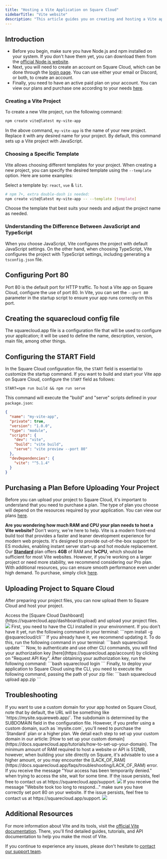 ```yaml
---
title: "Hosting a Vite Application on Square Cloud"
sidebarTitle: "Vite website"
description: "This article guides you on creating and hosting a Vite app on Square Cloud"
---
```


## Introduction

- Before you begin, make sure you have Node.js and npm installed on your system. If you don't have them yet, you can download them from the [official Node.js website](https://nodejs.org/).
- Next, you will need to create an account on Square Cloud, which can be done through the [login page](https://squarecloud.app/login). You can use either your email or Discord, or both, to create an account.
- Finally, you need to have an active paid plan on your account. You can view our plans and purchase one according to your needs [here](https://squarecloud.app/plans).

### Creating a Vite Project

To create a new Vite project, run the following command:

```bash
npm create vite@latest my-vite-app
```

In the above command, `my-vite-app` is the name of your new project. Replace it with any desired name for your project. By default, this command sets up a Vite project with JavaScript.

### Choosing a Specific Template

Vite allows choosing different templates for your project. When creating a new project, you can specify the desired template using the `--template` option. Here are some examples:

Select a template by: `react`, `vue` & `lit`.
```bash
# npm 7+, extra double-dash is needed:
npm create vite@latest my-vite-app -- --template [template]
```

Choose the template that best suits your needs and adjust the project name as needed.

### Understanding the Difference Between JavaScript and TypeScript

When you choose JavaScript, Vite configures the project with default JavaScript settings. On the other hand, when choosing TypeScript, Vite configures the project with TypeScript settings, including generating a `tsconfig.json` file.

## Configuring Port 80

Port 80 is the default port for HTTP traffic. To host a Vite app on Square Cloud, configure the use of port 80. In Vite, you can set the `--port 80` parameter in the startup script to ensure your app runs correctly on this port.

## Creating the squarecloud config file

<Card title="Learn about: how to make the configuration file for Square Cloud." icon="link" href="https://docs.squarecloud.app/getting-started/config-file">
The squarecloud.app file is a configuration file that will be used to configure your application; it will be used to define the name, description, version, main file, among other things.
</Card>

## Configuring the START Field

In the Square Cloud configuration file, the `START` field is essential to customize the startup command. If you want to build and start your Vite app on Square Cloud, configure the `START` field as follows:

```app squarecloud.app
START=npm run build && npm run serve
```

This command will execute the "build" and "serve" scripts defined in your `package.json`:

```json package.json
{
  "name": "my-vite-app",
  "private": true,
  "version": "1.0.0",
  "type": "module",
  "scripts": {
    "dev": "vite",
    "build": "vite build",
    "serve": "vite preview --port 80"
  },
  "devDependencies": {
    "vite": "^5.1.4"
  }
}

```
## Purchasing a Plan Before Uploading Your Project

Before you can upload your project to Square Cloud, it's important to understand that you need to purchase a plan. The type of plan you choose will depend on the resources required by your application. You can view our plans [here](https://squarecloud.app/plans).

<Note>**Are you wondering how much RAM and CPU your plan needs to host a Vite website?** Don't worry, we're here to help. Vite is a modern front-end build tool that provides a faster and leaner development experience for modern web projects. It's designed to provide out-of-the-box support for ES modules, enabling instant server start-up and hot module replacement. Our **[Standard](https://squarecloud.app/pay/standard)** plan offers **4GB** of RAM and **1vCPU**, which should be sufficient for most Vite websites. However, if you're working on a larger project or need more stability, we recommend considering our Pro plan. With additional resources, you can ensure smooth performance even under high demand. To purchase, simply click [here](https://squarecloud.app/pay/pro).</Note>

## Uploading Project to Square Cloud

After preparing your project files, you can now upload them to Square Cloud and host your project.

<Tabs>
  <Tab title="Dashboard Upload">
    Access the [Square Cloud
    Dashboard](https://squarecloud.app/dashboard/upload) and upload your project
    files.
    <Frame>
      <img src="/images/uploading.gif" style={{ borderRadius: "0.2rem" }} />
    </Frame>
  </Tab>
  <Tab title="CLI Upload">
    <Steps>
      <Step title="First Step">
        First, you need to have the CLI installed in your environment. If you
        don't have it yet, run the following command in your terminal: ```npm install -g @squarecloud/cli``` If you already have it, we
        recommend updating it. To do this, run the following command in your
        terminal: 
        ```bash 
        squarecloud update
        ```
      </Step>
      <Step title="Second Step">
        Now, to authenticate and use other CLI commands, you will find your
        authorization key [here](https://squarecloud.app/account) by clicking on
        "Request API Key". After obtaining your authorization key, run the
        following command: 
        ```bash 
        squarecloud login
        ```
      </Step>
      <Step title="Third Step">
        Finally, to deploy your application to Square Cloud using the CLI, you
        need to execute the following command, passing the path of your zip
        file: 
        ```bash 
        squarecloud upload app.zip
        ```
      </Step>
    </Steps>
  </Tab>
</Tabs>

## Troubleshooting

<AccordionGroup>
  <Accordion title="Custom Domain" icon="globe" iconType="solid">
    If you want to use a custom domain for your app hosted on Square Cloud, note that by default, the URL will be something like `https://mysite.squareweb.app/`. The subdomain is determined by the SUBDOMAIN field in the configuration file. However, if you prefer using a custom domain, such as `mysite.com`, you'll need to purchase the `Standard` plan or a higher plan. We detail each step to set up your custom domain in our article: [How to set up your custom domain](https://docs.squarecloud.app/tutorials/how-to-set-up-your-domain).
  </Accordion>

  <Accordion title="Minimum RAM Requirements" icon="memory" iconType="solid">
      The minimum amount of RAM required to host a website or API is 512MB, however, when building your site directly on Square, it's advisable to use a higher amount, or you may encounter the [LACK_OF_RAM](https://docs.squarecloud.app/faqs/troubleshooting/LACK_OF_RAM) error.
  </Accordion>

  <Accordion title="Temporarily Denied Access" icon="ban" iconType="solid">
    If you receive the message "Your access has been temporarily denied." when trying to access the site, wait for some time. If the issue persists, feel free to contact us at https://squarecloud.app/support.
    <Frame>
      <img src="/images/articles/troubleshooting/temporarily-denied-access.png" style={{ borderRadius: "0.2rem" }} />
    </Frame>
  </Accordion>
  
  <Accordion title="Website took too long to respond..." icon="clock" iconType="solid">
     If you receive the message "Website took too long to respond..." make sure you have correctly set port 80 on your website. If the issue persists, feel free to contact us at https://squarecloud.app/support.
    <Frame>
      <img src="/images/articles/troubleshooting/website-took-too-long-to-respond.png" style={{ borderRadius: "0.2rem" }} />
    </Frame>
  </Accordion>
</AccordionGroup>

## Additional Resources

For more information about Vite and its tools, visit the [official Vite documentation](https://vitejs.dev/guide/). There, you'll find detailed guides, tutorials, and API documentation to help you make the most of Vite.

If you continue to experience any issues, please don't hesitate to [contact our support team](/company/support).